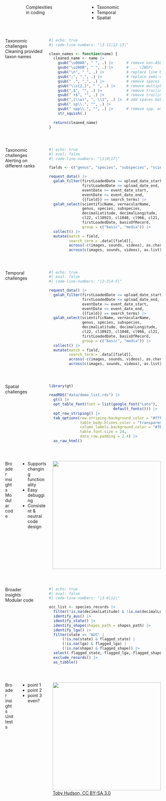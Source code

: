 ## {#coding-complexities data-menu-title="Coding complexities"}

:::: {.columns .v-center-container}
::: {.column width="10%"}
:::
::: {.column width="40%"}
[Complexities <br> in coding]{.slide-title}
:::
::: {.column width="50%"}
- Taxonomic  
- Temporal  
- Spatial   
:::
::::


## {#taxonomy-01 data-menu-title="Taxonomy 01"}

:::: {.columns .v-center-container}
::: {.column width="25%"}
[Taxonomic <br> challenges]{.slide-title}
Cleaning provided taxon names  
:::

::: {.column width="75%" .fragment}
  
```r
#| echo: true
#| code-line-numbers: "|3-11|12-13|"

clean_names <- function(name) {
  cleaned_name <- name |>
    gsub("\u00A0", " ", .) |>      # remove non-ASCII whitespaces (NBSP)
    gsub("\u200B", " ", .) |>      # ... (ZWSP)
    gsub("\n", " ", .) |>          # replace line breaks with spaces
    gsub(";", ",", .) |>           # replace semi-colons with commas
    gsub(" ,", ",", .) |>          # remove spaces before commas
    gsub("\\s{2,}", " ", .) |>     # remove multiple spaces
    gsub(",$", "", .) |>           # remove trailing commas
    gsub(" +$", "", .) |>          # remove trailing spaces
    gsub(",(\\w)", ", \\1", .) |>  # add spaces between commas and text
    gsub(" sp\\.", "", .) |>
    gsub(" spp\\.", "", .) |>      # remove spp. and sp. abbreviations
    str_squish(.)
  
  return(cleaned_name)
}
```
:::
::::


## {#taxonomy-02 data-menu-title="Taxonomy 02"}

:::: {.columns .v-center-container}
::: {.column width="25%"}
[Taxonomic <br> challenges]{.slide-title}
Alerting on different ranks
:::
::: {.column width="75%" .fragment}

```r
#| echo: true
#| eval: false
#| code-line-numbers: "|1|8|17|"

fields <- c("genus", "species", "subspecies", "scientificName")

request_data() |>
  galah_filter(firstLoadedDate >= upload_date_start,
               firstLoadedDate <= upload_date_end,
               eventDate >= event_date_start,
               eventDate <= event_date_end,
               {{field}} == search_terms) |>
  galah_select(scientificName, vernacularName,
               genus, species, subspecies,
               decimalLatitude, decimalLongitude,
               cl22, cl10923, cl1048, cl966, cl21,
               firstLoadedDate, basisOfRecord,
               group = c("basic", "media")) |>
  collect() |>
  mutate(match = field,
         search_term = .data[[field]],
         across(-c(images, sounds, videos), as.character),
         across(c(images, sounds, videos), as.list))
```

:::
::::


## {#temporal data-menu-title="Temporal"}

:::: {.columns .v-center-container}
::: {.column width="25%"}
[Temporal <br> challenges]{.slide-title}
:::
::: {.column width="75%" .fragment}

```r
#| echo: true
#| eval: false
#| code-line-numbers: "|2-3|4-5|"

request_data() |>
  galah_filter(firstLoadedDate >= upload_date_start,
               firstLoadedDate <= upload_date_end,
               eventDate >= event_date_start,
               eventDate <= event_date_end,
               {{field}} == search_terms) |>
  galah_select(scientificName, vernacularName,
               genus, species, subspecies,
               decimalLatitude, decimalLongitude,
               cl22, cl10923, cl1048, cl966, cl21,
               firstLoadedDate, basisOfRecord,
               group = c("basic", "media")) |>
  collect() |>
  mutate(match = field,
         search_term = .data[[field]],
         across(-c(images, sounds, videos), as.character),
         across(c(images, sounds, videos), as.list))
```
:::
::::


## {#spatial data-menu-title="Spatial"}
:::: {.columns .v-center-container}
::: {.column width="25%"}
[Spatial <br> challenges]{.slide-title}
:::
::: {.column width="75%" .fragment}
```r
library(gt)

readRDS("data/demo_list.rds") |> 
  gt() |> 
  opt_table_font(font = list(google_font("Lato"),
                             default_fonts())) |>
  opt_row_striping() |>
  tab_options(row.striping.background_color = "#fffbf0",
              table_body.hlines.color = "transparent",
              column_labels.background.color = "#7E98A8",
              table.font.size = 24,
              data_row.padding = 2.4) |> 
  as_raw_html()
```
:::
::::


## {#modular-code-01 data-menu-title="Modular code 01"}

:::: {.columns .v-center-container}
::: {.column width="25%"}
[Broader <br> insights]{.slide-title}  
Modular code 
:::
::: {.column width="75%"}
-	Supports changing functionality
-	Easy debugging
-	Consistent & neutral code design 
:::
![](images/lego.png){.absolute bottom=20 right=0 width="350"}

::::


## {#modular-code-02 data-menu-title="Modular code 02"}

:::: {.columns .v-center-container}
::: {.column width="25%"}
[Broader <br> insights]{.slide-title}  
Modular code 
:::
::: {.column width="75%"}

```r
#| echo: true
#| eval: false
#| code-line-numbers: "|3-6|12|"

occ_list <- species_records |>
  filter(!is.na(decimalLatitude) & !is.na(decimalLongitude)) |>
  identify_aus() |>
  identify_state() |>
  identify_shape(shapes_path = shapes_path) |>
  identify_lga() |>
  filter(state == "AUS" |
      (!is.na(state) & flagged_state) |
      (!is.na(lga) & flagged_lga) |
      (!is.na(shape) & flagged_shape)) |>
  select(-flagged_state,-flagged_lga,-flagged_shape) |>
  exclude_records() |>
  as_tibble()
```
:::
::::


## {#unit-testing data-menu-title="Unit testing"}

:::: {.columns .v-center-container}
::: {.column width="25%"}
[Broader <br> insights]{.slide-title}  
Unit tests 
:::
::: {.column width="75%"}
-	point 1
-	point 2
-	point 3 even? 
:::
![](images/sooty-tern.png){.absolute bottom=30 right=0 width="350"}  
[[Toby Hudson, CC BY-SA 3.0](https://commons.wikimedia.org/wiki/File:Lord_Howe_Island_-_flying_Sooty_Tern_2.JPG)]{.caption .absolute bottom=0 right=35}

::::
  